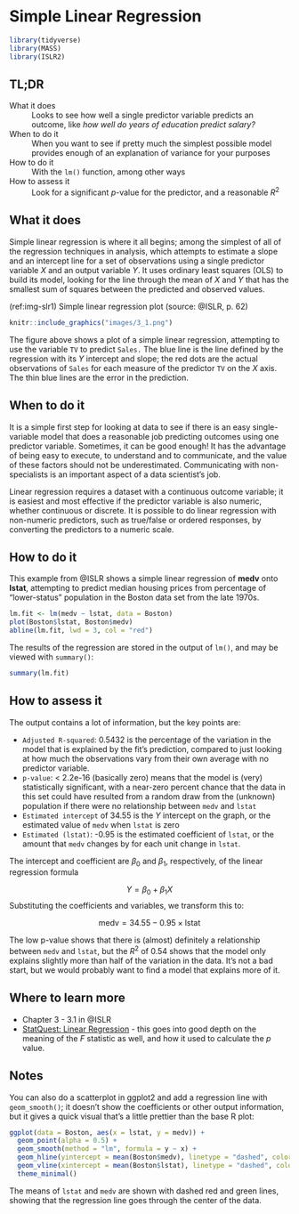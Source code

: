 # Simple Linear Regression {#simple-linear-regression}

```r
library(tidyverse)
library(MASS)
library(ISLR2)
```

## TL;DR

What it does
: Looks to see how well a single predictor variable predicts an outcome, like *how well do years of education predict salary?*

When to do it
: When you want to see if pretty much the simplest possible model provides enough of an explanation of variance for your purposes

How to do it
: With the `lm()` function, among other ways

How to assess it
: Look for a significant $p$-value for the predictor, and a reasonable $R^2$

## What it does 

Simple linear regression is where it all begins; among the simplest of all of the regression techniques in analysis, which attempts to estimate a slope and an intercept line for a set of observations using a single predictor variable $X$ and an output variable $Y$. It uses ordinary least squares (OLS) to build its model, looking for the line through the mean of $X$ and $Y$ that has the smallest sum of squares between the predicted and observed values.

(ref:img-slr1) Simple linear regression plot (source: @ISLR, p. 62)

```r
knitr::include_graphics("images/3_1.png")
```

The figure above shows a plot of a simple linear regression, attempting to use the variable `TV` to predict `Sales.` The blue line is the line defined by the regression with its $Y$ intercept and slope; the red dots are the actual observations of `Sales` for each measure of the predictor `TV` on the $X$ axis. The thin blue lines are the error in the prediction.

## When to do it

It is a simple first step for looking at data to see if there is an easy single-variable model that does a reasonable job predicting outcomes using one predictor variable. Sometimes, it can be good enough! It has the advantage of being easy to execute, to understand and to communicate, and the value of these factors should not be underestimated. Communicating with non-specialists is an important aspect of a data scientist's job.

Linear regression requires a dataset with a continuous outcome variable; it is easiest and most effective if the predictor variable is also numeric, whether continuous or discrete. It is possible to do linear regression with non-numeric predictors, such as true/false or ordered responses, by converting the predictors to a numeric scale.

## How to do it

This example from @ISLR shows a simple linear regression of **medv** onto **lstat**, attempting to predict median housing prices from percentage of "lower-status" population in the Boston data set from the late 1970s.

```r
lm.fit <- lm(medv ~ lstat, data = Boston)
plot(Boston$lstat, Boston$medv)
abline(lm.fit, lwd = 3, col = "red")
```

The results of the regression are stored in the output of `lm()`, and may be viewed with `summary()`:

```r
summary(lm.fit)
```

## How to assess it

The output contains a lot of information, but the key points are:

- `Adjusted R-squared`: 0.5432 is the percentage of the variation in the model that is explained by the fit's prediction, compared to just looking at how much the observations vary from their own average with no predictor variable.
- `p-value`: < 2.2e-16 (basically zero) means that the model is (very) statistically significant, with a near-zero percent chance that the data in this set could have resulted from a random draw from the (unknown) population if there were no relationship between `medv` and `lstat`
- `Estimated intercept` of 34.55 is the $Y$ intercept on the graph, or the estimated value of `medv` when `lstat` is zero
- `Estimated (lstat)`: -0.95 is the estimated coefficient of `lstat`, or the amount that `medv` changes by for each unit change in `lstat`.

The intercept and coefficient are $\beta_0$ and $\beta_1$, respectively, of the linear regression formula

$$Y = \beta_0 + \beta_1X$$
Substituting the coefficients and variables, we transform this to:

$$\text{medv} = 34.55 - 0.95 \times \text{lstat}$$

The low p-value shows that there is (almost) definitely a relationship between `medv` and `lstat`, but the $R^2$ of 0.54 shows that the model only explains slightly more than half of the variation in the data. It's not a bad start, but we would probably want to find a model that explains more of it.

## Where to learn more

- Chapter 3 - 3.1 in @ISLR
- [StatQuest: Linear Regression](https://www.youtube.com/watch?v=nk2CQITm_eo) - this goes into good depth on the meaning of the $F$ statistic as well, and how it used to calculate the $p$ value.

## Notes

You can also do a scatterplot in ggplot2 and add a regression line with `geom_smooth()`; it doesn't show the coefficients or other output information, but it gives a quick visual that's a little prettier than the base R plot:

```r
ggplot(data = Boston, aes(x = lstat, y = medv)) +
  geom_point(alpha = 0.5) +
  geom_smooth(method = "lm", formula = y ~ x) +
  geom_hline(yintercept = mean(Boston$medv), linetype = "dashed", color = "red") +
  geom_vline(xintercept = mean(Boston$lstat), linetype = "dashed", color = "darkgreen") +
  theme_minimal()
```

The means of `lstat` and `medv` are shown with dashed red and green lines, showing that the regression line goes through the center of the data.
